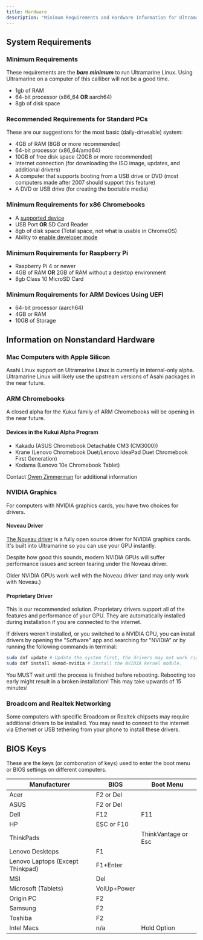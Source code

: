 ```yaml
---
title: Hardware
description: "Minimum Requirements and Hardware Information for Ultramarine Linux"
---
```



## System Requirements

### Minimum Requirements

These requirements are the **_bare minimum_** to run Ultramarine Linux. Using Ultramarine on a computer of this calliber will not be a good time.

- 1gb of RAM
- 64-bit processor (x86_64 **OR** aarch64)
- 8gb of disk space

### Recommended Requirements for Standard PCs

These are our suggestions for the most basic (daily-driveable) system:

- 4GB of RAM (8GB or more recommended)
- 64-bit processor (x86_64/amd64)
- 10GB of free disk space (20GB or more recommended)
- Internet connection (for downloading the ISO image, updates, and additional drivers)
- A computer that supports booting from a USB drive or DVD (most computers made after 2007 should support this feature)
- A DVD or USB drive (for creating the bootable media)

### Minimum Requirements for x86 Chromebooks

- A [supported device](wiki.ultramarine-linux.org/chromebook/supported-devices)
- USB Port **OR** SD Card Reader
- 8gb of disk space (Total space, not what is usable in ChromeOS)
- Ability to [enable developer mode](wiki.ultramarine-linux.org/chromebook/enabling-developer-mode)

### Minimum Requirements for Raspberry Pi

- Raspberry Pi 4 or newer
- 4GB of RAM **OR** 2GB of RAM without a desktop environment
- 8gb Class 10 MicroSD Card

### Minimum Requirements for ARM Devices Using UEFI

- 64-bit processor (aarch64)
- 4GB or RAM
- 10GB of Storage

## Information on Nonstandard Hardware

### Mac Computers with Apple Silicon

Asahi Linux support on Ultramarine Linux is currently in internal-only alpha. Ultramarine Linux will likely use the upstream versions of Asahi packages in the near future.

### ARM Chromebooks

A closed alpha for the Kukui family of ARM Chromebooks will be opening in the near future.

#### Devices in the Kukui Alpha Program

- Kakadu (ASUS Chromebook Detachable CM3 (CM3000))
- Krane (Lenovo Chromebook Duet/Lenovo IdeaPad Duet Chromebook First Generation)
- Kodama (Lenovo 10e Chromebook Tablet)

Contact [Owen Zimmerman](mailto:owen@fyralabs.com) for additional information

### NVIDIA Graphics

For computers with NVIDIA graphics cards, you have two choices for drivers.

#### Noveau Driver

[The Noveau driver](https://nouveau.freedesktop.org/) is a fully open source driver for NVIDIA graphics cards. It's built into Ultramarine so you can use your GPU instantly.

Despite how good this sounds, modern NVIDIA GPUs will suffer performance issues and screen tearing under the Noveau driver.

Older NVIDIA GPUs work well with the Noveau driver (and may only work with Noveau.)

#### Proprietary Driver

This is our recommended solution. Proprietary drivers support all of the features and performance of your GPU. They are automatically installed during installation if you are connected to the internet.

If drivers weren't installed, or you switched to a NVIDIA GPU, you can install drivers by opening the "Software" app and searching for "NVIDIA" or by running the following commands in terminal:

```bash
sudo dnf update # Update the system first, the drivers may not work right if you don't.
sudo dnf install akmod-nvidia # Install the NVIDIA kernel module.
```

<Alert type="warning">
  You MUST wait until the process is finished before rebooting. Rebooting too
  early might result in a broken installation! This may take upwards of 15
  minutes!
</Alert>

### Broadcom and Realtek Networking

Some computers with specific Broadcom or Realtek chipsets may require additional drivers to be installed. You may need to connect to the internet via Ethernet or USB tethering from your phone to install these drivers.

## BIOS Keys

These are the keys (or combonation of keys) used to enter the boot menu or BIOS settings on different computers.

| Manufacturer | BIOS | Boot Menu |
|--------------|------|-----------|
| Acer         | F2 or Del  |           |
| ASUS         | F2 or Del   |           |
| Dell         | F12  | F11       |
| HP           | ESC or F10 |     |
| ThinkPads    |      | ThinkVantage or Esc |
| Lenovo Desktops | F1 | |
| Lenovo Laptops (Except Thinkpad) | F1+Enter | |
| MSI | Del | |
| Microsoft (Tablets) | VolUp+Power | |
| Origin PC | F2 | |
| Samsung | F2 | |
| Toshiba |F2 | |
| Intel Macs | n/a | Hold Option |